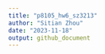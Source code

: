 ```yaml
---
title: "p8105_hw6_sz3213"
author: "Sitian Zhou"
date: "2023-11-18"
output: github_document
---
```







